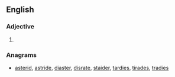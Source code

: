 ==English==

===Adjective===
{{head|en|adjective superlative form}}

# {{en-superlative of|arid}}

===Anagrams===
* [[asterid#English|asterid]], [[astride#English|astride]], [[diaster#English|diaster]], [[disrate#English|disrate]], [[staider#English|staider]], [[tardies#English|tardies]], [[tirades#English|tirades]], [[tradies#English|tradies]]
